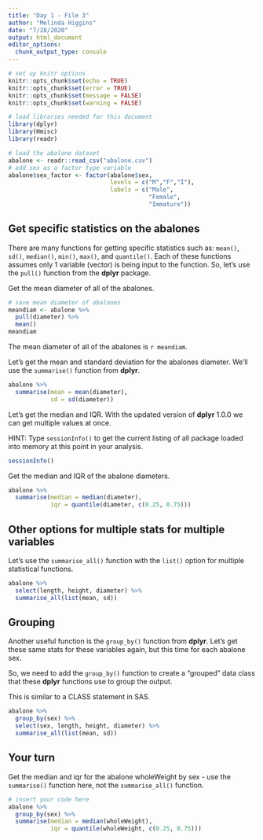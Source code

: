 ```yaml
---
title: "Day 1 - File 3"
author: "Melinda Higgins"
date: "7/28/2020"
output: html_document
editor_options: 
  chunk_output_type: console
---
```


```r
# set up knitr options
knitr::opts_chunk$set(echo = TRUE)
knitr::opts_chunk$set(error = TRUE)
knitr::opts_chunk$set(message = FALSE)
knitr::opts_chunk$set(warning = FALSE)

# load libraries needed for this document
library(dplyr)
library(Hmisc)
library(readr)

# load the abalone dataset
abalone <- readr::read_csv("abalone.csv")
# add sex as a factor type variable
abalone$sex_factor <- factor(abalone$sex,
                             levels = c("M","F","I"),
                             labels = c("Male",
                                        "Female",
                                        "Immature"))

```

## Get specific statistics on the abalones

There are many functions for getting specific statistics such as: `mean()`, `sd()`, `median()`, `min()`, `max()`, and `quantile()`. Each of these functions assumes only 1 variable (vector) is being input to the function. So, let's use the `pull()` function from the **dplyr** package.

Get the mean diameter of all of the abalones.

```r
# save mean diameter of abalones
meandiam <- abalone %>%
  pull(diameter) %>%
  mean()
meandiam
```

The mean diameter of all of the abalones is `r meandiam`.

Let's get the mean and standard deviation for the abalones diameter. We'll use the `summarise()` function from **dplyr**.

```r
abalone %>%
  summarise(mean = mean(diameter), 
            sd = sd(diameter))
```

Let's get the median and IQR. With the updated version of **dplyr** 1.0.0 we can get multiple values at once.

HINT: Type `sessionInfo()` to get the current listing of all package loaded into memory at this point in your analysis.

```r
sessionInfo()
```

Get the median and IQR of the abalone diameters.

```r
abalone %>%
  summarise(median = median(diameter),
            iqr = quantile(diameter, c(0.25, 0.75)))
```

## Other options for multiple stats for multiple variables

Let's use the `summarise_all()` function with the `list()` option for multiple statistical functions.

```r
abalone %>%
  select(length, height, diameter) %>%
  summarise_all(list(mean, sd))
```

## Grouping

Another useful function is the `group_by()` function from **dplyr**. Let's get these same stats for these variables again, but this time for each abalone sex. 

So, we need to add the `group_by()` function to create a "grouped" data class that these **dplyr** functions use to group the output.

This is similar to a CLASS statement in SAS.

```r
abalone %>%
  group_by(sex) %>%
  select(sex, length, height, diameter) %>%
  summarise_all(list(mean, sd))
```

## Your turn

Get the median and iqr for the abalone wholeWeight by sex - use the `summarise()` function here, not the `summarise_all()` function.

```r
# insert your code here
abalone %>%
  group_by(sex) %>%
  summarise(median = median(wholeWeight),
            iqr = quantile(wholeWeight, c(0.25, 0.75)))

```

